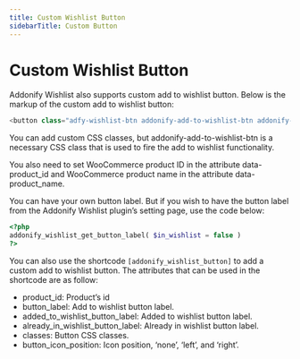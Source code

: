 ```yaml
---
title: Custom Wishlist Button
sidebarTitle: Custom Button
---
```


# Custom Wishlist Button

Addonify Wishlist also supports custom add to wishlist button. Below is the markup of the custom add to wishlist button: 

```php showLineNumbers filename="button.php"
<button class="adfy-wishlist-btn addonify-add-to-wishlist-btn addonify-custom-wishlist-btn" data-product_id="{product_id}" data-product_name="{product_name}">{button_label}</button>
```

You can add custom CSS classes, but addonify-add-to-wishlist-btn is a necessary CSS class that is used to fire the add to wishlist functionality.

You also need to set WooCommerce product ID in the attribute data-product_id and WooCommerce product name in the attribute data-product_name.

You can have your own button label. But if you wish to have the button label from the Addonify Wishlist plugin’s setting page, use the code below:

```php showLineNumbers filename="public.php"
<?php
addonify_wishlist_get_button_label( $in_wishlist = false )
?>
```

You can also use the shortcode `[addonify_wishlist_button]` to add a custom add to wishlist button. The attributes that can be used in the shortcode are as follow:

- product_id: Product’s id
- button_label: Add to wishlist button label.
- added_to_wishlist_button_label: Added to wishlist button label.
- already_in_wishlist_button_label: Already in wishlist button label.
- classes: Button CSS classes.
- button_icon_position: Icon position, ‘none’, ‘left’, and ‘right’.
